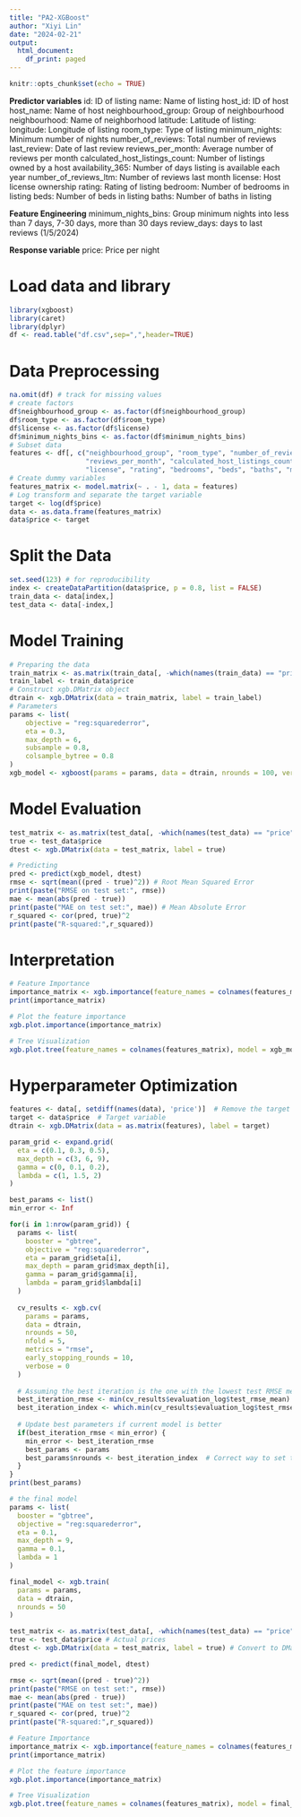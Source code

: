 ```yaml
---
title: "PA2-XGBoost"
author: "Xiyi Lin"
date: "2024-02-21"
output:
  html_document:
    df_print: paged
---
```


```r
knitr::opts_chunk$set(echo = TRUE)
```
**Predictor variables**
id: ID of listing
name: Name of listing
host_id: ID of host
host_name: Name of host
neighbourhood_group: Group of neighbourhood
neighbourhood: Name of neighborhood
latitude: Latitude of listing: 
longitude: Longitude of listing
room_type: Type of listing
minimum_nights: Minimum number of nights
number_of_reviews: Total number of reviews
last_review: Date of last review
reviews_per_month: Average number of reviews per month
calculated_host_listings_count: Number of listings owned by a host
availability_365: Number of days listing is available each year
number_of_reviews_ltm: Number of reviews last month
license: Host license ownership
rating: Rating of listing
bedroom: Number of bedrooms in listing
beds: Number of beds in listing
baths: Number of baths in listing

**Feature Engineering**
minimum_nights_bins: Group minimum nights into less than 7 days, 7-30 days, more than 30 days
review_days:  days to last reviews (1/5/2024)

**Response variable**
price: Price per night

# Load data and library
```r
library(xgboost)
library(caret)
library(dplyr)
df <- read.table("df.csv",sep=",",header=TRUE)
```
# Data Preprocessing
```r
na.omit(df) # track for missing values
# create factors
df$neighbourhood_group <- as.factor(df$neighbourhood_group)
df$room_type <- as.factor(df$room_type)
df$license <- as.factor(df$license)
df$minimum_nights_bins <- as.factor(df$minimum_nights_bins)
# Subset data
features <- df[, c("neighbourhood_group", "room_type", "number_of_reviews", 
                   "reviews_per_month", "calculated_host_listings_count", "number_of_reviews_ltm", 
                   "license", "rating", "bedrooms", "beds", "baths", "minimum_nights_bins", "review_days")]
# Create dummy variables
features_matrix <- model.matrix(~ . - 1, data = features)
# Log transform and separate the target variable
target <- log(df$price)
data <- as.data.frame(features_matrix)
data$price <- target
```
# Split the Data
```r
set.seed(123) # for reproducibility
index <- createDataPartition(data$price, p = 0.8, list = FALSE)
train_data <- data[index,]
test_data <- data[-index,]
```
# Model Training
```r
# Preparing the data
train_matrix <- as.matrix(train_data[, -which(names(train_data) == "price")])
train_label <- train_data$price
# Construct xgb.DMatrix object
dtrain <- xgb.DMatrix(data = train_matrix, label = train_label)
# Parameters
params <- list(
    objective = "reg:squarederror",
    eta = 0.3,
    max_depth = 6,
    subsample = 0.8,
    colsample_bytree = 0.8
)
xgb_model <- xgboost(params = params, data = dtrain, nrounds = 100, verbose = 0)
```
# Model Evaluation
```r
test_matrix <- as.matrix(test_data[, -which(names(test_data) == "price")])
true <- test_data$price
dtest <- xgb.DMatrix(data = test_matrix, label = true)

# Predicting
pred <- predict(xgb_model, dtest)
rmse <- sqrt(mean((pred - true)^2)) # Root Mean Squared Error
print(paste("RMSE on test set:", rmse))
mae <- mean(abs(pred - true))
print(paste("MAE on test set:", mae)) # Mean Absolute Error
r_squared <- cor(pred, true)^2
print(paste("R-squared:",r_squared))
```
# Interpretation
```r
# Feature Importance
importance_matrix <- xgb.importance(feature_names = colnames(features_matrix), model = xgb_model)
print(importance_matrix)

# Plot the feature importance
xgb.plot.importance(importance_matrix)

# Tree Visualization
xgb.plot.tree(feature_names = colnames(features_matrix), model = xgb_model, n_first_tree = 1)
```

# Hyperparameter Optimization
```r
features <- data[, setdiff(names(data), 'price')]  # Remove the target variable
target <- data$price  # Target variable
dtrain <- xgb.DMatrix(data = as.matrix(features), label = target)

param_grid <- expand.grid(
  eta = c(0.1, 0.3, 0.5),
  max_depth = c(3, 6, 9),
  gamma = c(0, 0.1, 0.2),
  lambda = c(1, 1.5, 2)
)

best_params <- list()
min_error <- Inf

for(i in 1:nrow(param_grid)) {
  params <- list(
    booster = "gbtree",
    objective = "reg:squarederror",
    eta = param_grid$eta[i],
    max_depth = param_grid$max_depth[i],
    gamma = param_grid$gamma[i],
    lambda = param_grid$lambda[i]
  )
  
  cv_results <- xgb.cv(
    params = params,
    data = dtrain,
    nrounds = 50,
    nfold = 5,
    metrics = "rmse", 
    early_stopping_rounds = 10,
    verbose = 0
  )
  
  # Assuming the best iteration is the one with the lowest test RMSE mean
  best_iteration_rmse <- min(cv_results$evaluation_log$test_rmse_mean)
  best_iteration_index <- which.min(cv_results$evaluation_log$test_rmse_mean)
  
  # Update best parameters if current model is better
  if(best_iteration_rmse < min_error) {
    min_error <- best_iteration_rmse
    best_params <- params
    best_params$nrounds <- best_iteration_index  # Correct way to set the best nrounds
  }
}
print(best_params)
```

```r
# the final model
params <- list(
  booster = "gbtree",
  objective = "reg:squarederror",
  eta = 0.1,
  max_depth = 9,
  gamma = 0.1,
  lambda = 1
)

final_model <- xgb.train(
  params = params,
  data = dtrain,
  nrounds = 50
)

test_matrix <- as.matrix(test_data[, -which(names(test_data) == "price")]) # Prepare test data
true <- test_data$price # Actual prices
dtest <- xgb.DMatrix(data = test_matrix, label = true) # Convert to DMatrix

pred <- predict(final_model, dtest)

rmse <- sqrt(mean((pred - true)^2))
print(paste("RMSE on test set:", rmse))
mae <- mean(abs(pred - true))
print(paste("MAE on test set:", mae))
r_squared <- cor(pred, true)^2
print(paste("R-squared:",r_squared))

# Feature Importance
importance_matrix <- xgb.importance(feature_names = colnames(features_matrix), model = final_model)
print(importance_matrix)

# Plot the feature importance
xgb.plot.importance(importance_matrix)

# Tree Visualization
xgb.plot.tree(feature_names = colnames(features_matrix), model = final_model, n_first_tree = 1)
```